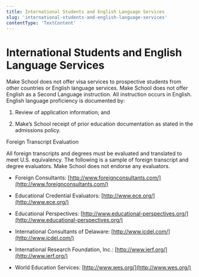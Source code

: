 ```yaml
---
title: International Students and English Language Services
slug: 'international-students-and-english-language-services'
contentType: 'TextContent'
---
```


# International Students and English Language Services

Make School does not offer visa services to prospective students from other countries or English
language services. Make School does not offer English as a Second Language instruction. All
instruction occurs in English. English language proficiency is documented by:

1. Review of application information; and

2. Make’s School receipt of prior education documentation as stated in the admissions policy.

Foreign Transcript Evaluation

All foreign transcripts and degrees must be evaluated and translated to meet U.S. equivalency. The
following is a sample of foreign transcript and degree evaluators. Make School does not endorse any
evaluators.

- Foreign Consultants: [http://www.foreignconsultants.com/](http://www.foreignconsultants.com/)

- Educational Credential Evaluators: [http://www.ece.org/](http://www.ece.org/)

- Educational Perspectives:
  [http://www.educational-perspectives.org/](http://www.educational-perspectives.org/)

- International Consultants of Delaware: [http://www.icdel.com/](http://www.icdel.com/)

- International Research Foundation, Inc.: [http://www.ierf.org/](http://www.ierf.org/)

- World Education Services: [http://www.wes.org/](http://www.wes.org/)
